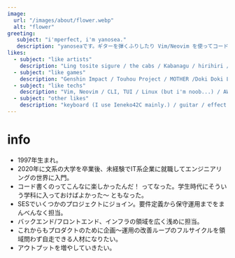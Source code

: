 ```yaml
---
image:
  url: "/images/about/flower.webp"
  alt: "flower"
greeting:
   subject: "i'mperfect, i'm yanosea."
   description: "yanoseaです。ギターを弾くふりしたり Vim/Neovim を使ってコード書くふりしたりしています。"
likes:
  - subject: "like artists"
    description: "Ling tosite sigure / the cabs / Kabanagu / hirihiri / liibesh ramko / 窓辺リカ / Snails House / etc..."
  - subject: "like games"
    description: "Genshin Impact / Touhou Project / MOTHER /Doki Doki Leterature Club / etc..."
  - subject: "like techs"
    description: "Vim, Neovim / CLI, TUI / Linux (but i'm noob...) / AWS / CI/CD / C#, VB.NET / Java / Shell / JavaScript, TypeScript / Golang / SKK / etc..."
  - subject: "other likes"
    description: "keyboard (I use Ieneko42C mainly.) / guitar / effect pedal / Chip Tune /JOJO / Omocoro / k4sen / etc..."
---
```


<h1 class="font-bold text-2xl">info</h1>

* 1997年生まれ。
* 2020年に文系の大学を卒業後、未経験でIT系企業に就職してエンジニアリングの世界に入門。
* コード書くのってこんなに楽しかったんだ！ ってなった。学生時代にそういう学科に入っておけばよかった～ ともなった。
* SESでいくつかのプロジェクトにジョイン。要件定義から保守運用までをまんべんなく担当。
* バックエンド/フロントエンド、インフラの領域を広く浅めに担当。
* これからもプロダクトのために企画～運用の改善ループのフルサイクルを領域問わず自走できる人材になりたい。
* アウトプットを増やしていきたい。
